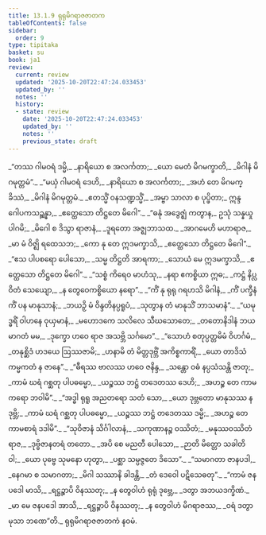 ```yaml
---
title: 13.1.9 ရုရုမိဂရာဇဇာတက
tableOfContents: false
sidebar:
  order: 9
type: tipitaka
basket: su
book: ja1
review:
  current: review
  updated: '2025-10-20T22:47:24.033453'
  updated_by: ''
  notes: ''
  history:
  - state: review
    date: '2025-10-20T22:47:24.033453'
    updated_by: ''
    notes: ''
    previous_state: draft
---
```



<DynamicBreadcrumb />


<ReviewStatus review={frontmatter.review} showDetails={true} />

<HypothesisAnnotation frontmatter={frontmatter} />

<Division number="117" book="ja1" e="ch" v="22" p="270">

<Paragraph number="2508" type="verses" book="ja1">
_“တဿ ဂါမဝရံ ဒမ္မိ,_  
_နာရိယော စ အလင်္ကတာ;_  
_ယော မေတံ မိဂမက္ခာတိ,_  
_မိဂါနံ မိဂမုတ္တမံ”._  

</Paragraph>

</Division>
<Division number="118" book="ja1" e="ch" v="22" p="270">

<Paragraph number="2509" type="verses" book="ja1">
_“မယှံ ဂါမဝရံ ဒေဟိ,_  
_နာရိယော စ အလင်္ကတာ;_  
_အဟံ တေ မိဂမက္ခိဿံ,_  
_မိဂါနံ မိဂမုတ္တမံ._  

</Paragraph>

</Division>
<Division number="119" book="ja1" e="ch" v="22" p="270">

<Paragraph number="2510" type="verses" book="ja1">
_ဧတသ္မိံ ဝနသဏ္ဍသ္မိံ,_  
_အမ္ဗာ သာလာ စ ပုပ္ဖိတာ;_  
ဣန္ဒဂေါပကသဉ္ဆန္နာ,_  
_ဧတ္ထေသော တိဋ္ဌတေ မိဂေါ”._  

</Paragraph>

</Division>
<Division number="120" book="ja1" e="ch" v="22" p="270">

<Paragraph number="2511" type="verses" book="ja1">
_“ဓနုံ အဒွေဇ္ဈံ ကတွာန,_  
ဥသုံ သန္နယှုပါဂမိ;_  
_မိဂေါ စ ဒိသွာ ရာဇာနံ,_  
_ဒူရတော အဇ္ဈဘာသထ._  

</Paragraph>

</Division>
<Division number="121" book="ja1" e="ch" v="22" p="271">

<Paragraph number="2512" type="verses" book="ja1">
_အာဂမေဟိ မဟာရာဇ,_  
_မာ မံ ဝိဇ္ဈိ ရထေသဘ;_  
_ကော နု တေ ဣဒမက္ခာသိ,_  
_ဧတ္ထေသော တိဋ္ဌတေ မိဂေါ”._  

</Paragraph>

</Division>
<Division number="122" book="ja1" e="ch" v="22" p="271">

<Paragraph number="2513" type="verses" book="ja1">
_“ဧသ ပါပစရော ပေါသော,_  
_သမ္မ တိဋ္ဌတိ အာရကာ;_  
_သောယံ မေ ဣဒမက္ခာသိ,_  
_ဧတ္ထေသော တိဋ္ဌတေ မိဂေါ”._  

</Paragraph>

</Division>
<Division number="123" book="ja1" e="ch" v="22" p="271">

<Paragraph number="2514" type="verses" book="ja1">
_“သစ္စံ ကိရေဝ မာဟံသု,_  
_နရာ ဧကစ္စိယာ ဣဓ;_  
_ကဋ္ဌံ နိပ္လဝိတံ သေယျော,_  
_န တွေဝေကစ္စိယော နရော”._  

</Paragraph>

</Division>
<Division number="124" book="ja1" e="ch" v="22" p="271">

<Paragraph number="2515" type="verses" book="ja1">
_“ကိံ နု ရုရု ဂရဟသိ မိဂါနံ,_  
_ကိံ ပက္ခီနံ ကိံ ပန မာနုသာနံ;_  
_ဘယဉှိ မံ ဝိန္ဒတိနပ္ပရူပံ,_  
_သုတွာန တံ မာနုသိံ ဘာသမာနံ”._  

</Paragraph>

</Division>
<Division number="125" book="ja1" e="ch" v="22" p="271">

<Paragraph number="2516" type="verses" book="ja1">
_“ယမုဒ္ဓရိံ ဝါဟနေ ဝုယှမာနံ,_  
_မဟောဒကေ သလိလေ သီဃသောတေ;_  
_တတောနိဒါနံ ဘယမာဂတံ မမ,_  
_ဒုက္ခော ဟဝေ ရာဇ အသဗ္ဘိ သင်္ဂမော”._  

</Paragraph>

</Division>
<Division number="126" book="ja1" e="ch" v="22" p="271">

<Paragraph number="2517" type="verses" book="ja1">
_“သောဟံ စတုပ္ပတ္တမိမံ ဝိဟင်္ဂမံ,_  
_တနုစ္ဆိဒံ ဟဒယေ ဩဿဇာမိ;_  
_ဟနာမိ တံ မိတ္တဒုဗ္ဘိံ အကိစ္စကာရိံ,_  
_ယော တာဒိသံ ကမ္မကတံ န ဇာနေ”._  

</Paragraph>

</Division>
<Division number="127" book="ja1" e="ch" v="22" p="271">

<Paragraph number="2518" type="verses" book="ja1">
_“ဓီရဿ ဗာလဿ ဟဝေ ဇနိန္ဒ,_  
_သန္တော ဝဓံ နပ္ပသံသန္တိ ဇာတု;_  
_ကာမံ ဃရံ ဂစ္ဆတု ပါပဓမ္မော,_  
_ယဉ္စဿ ဘဋ္ဌံ တဒေတဿ ဒေဟိ;_  
_အဟဉ္စ တေ ကာမကရော ဘဝါမိ”._  

</Paragraph>

</Division>
<Division number="128" book="ja1" e="ch" v="22" p="271">

<Paragraph number="2519" type="verses" book="ja1">
_“အဒ္ဓါ ရုရူ အညတရော သတံ သော,_  
_ယော ဒုဗ္ဘတော မာနုသဿ န ဒုဗ္ဘိ;_  
_ကာမံ ဃရံ ဂစ္ဆတု ပါပဓမ္မော,_  
_ယဉ္စဿ ဘဋ္ဌံ တဒေတဿ ဒမ္မိ;_  
_အဟဉ္စ တေ ကာမစာရံ ဒဒါမိ”._  

</Paragraph>

</Division>
<Division number="129" book="ja1" e="ch" v="22" p="272">

<Paragraph number="2520" type="verses" book="ja1">
_“သုဝိဇာနံ သိင်္ဂါလာနံ,_  
_သကုဏာနဉ္စ ဝဿိတံ;_  
_မနုဿဝဿိတံ ရာဇ,_  
_ဒုဗ္ဗိဇာနတရံ တတော._  

</Paragraph>

</Division>
<Division number="130" book="ja1" e="ch" v="22" p="272">

<Paragraph number="2521" type="verses" book="ja1">
_အပိ စေ မညတီ ပေါသော,_  
_ဉာတိ မိတ္တော သခါတိ ဝါ;_  
_ယော ပုဗ္ဗေ သုမနော ဟုတွာ,_  
_ပစ္ဆာ သမ္ပဇ္ဇတေ ဒိသော”._  

</Paragraph>

</Division>
<Division number="131" book="ja1" e="ch" v="22" p="272">

<Paragraph number="2522" type="verses" book="ja1">
_“သမာဂတာ ဇာနပဒါ,_  
_နေဂမာ စ သမာဂတာ;_  
_မိဂါ သဿာနိ ခါဒန္တိ,_  
_တံ ဒေဝေါ ပဋိသေဓတု”._  

</Paragraph>

</Division>
<Division number="132" book="ja1" e="ch" v="22" p="272">

<Paragraph number="2523" type="verses" book="ja1">
_“ကာမံ ဇနပဒေါ မာသိ,_  
_ရဋ္ဌဉ္စာပိ ဝိနဿတု;_  
_န တွေဝါဟံ ရုရုံ ဒုဗ္ဘေ,_  
_ဒတွာ အဘယဒက္ခိဏံ._  

</Paragraph>

</Division>
<Division number="133" book="ja1" e="ch" v="22" p="272">

<Paragraph number="2524" type="verses" book="ja1">
_မာ မေ ဇနပဒေါ အာသိ,_  
_ရဋ္ဌဉ္စာပိ ဝိနဿတု;_  
_န တွေဝါဟံ မိဂရာဇဿ,_  
_ဝရံ ဒတွာ မုသာ ဘဏေ”တိ._  


</Paragraph>
</Division>

<Paragraph number="2525" type="center" book="ja1">
ရုရုမိဂရာဇဇာတကံ နဝမံ.
</Paragraph>